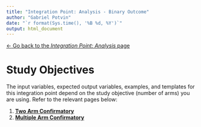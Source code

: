 ```yaml
---
title: "Integration Point: Analysis - Binary Outcome"
author: "Gabriel Potvin"
date: "`r format(Sys.time(), '%B %d, %Y')`"
output: html_document
---
```


[$\leftarrow$ Go back to the *Integration Point: Analysis* page](IntegrationPointAnalysis.html)

# Study Objectives

The input variables, expected output variables, examples, and templates for this integration point depend on the study objective (number of arms) you are using. Refer to the relevant pages below:

1. [**Two Arm Confirmatory**](IntegrationPointAnalysisBinaryTwoArm.html)
1. [**Multiple Arm Confirmatory**](IntegrationPointAnalysisBinaryMultipleArm.html)